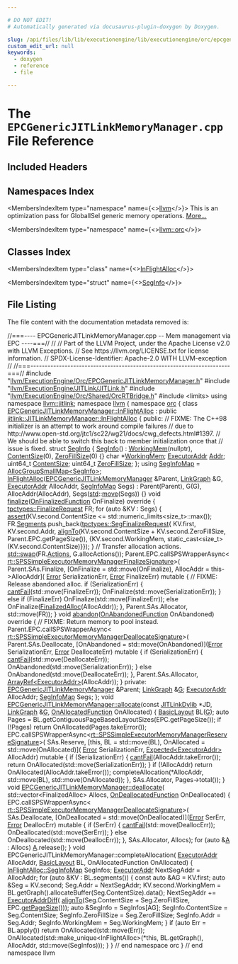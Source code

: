 ```yaml
---

# DO NOT EDIT!
# Automatically generated via docusaurus-plugin-doxygen by Doxygen.

slug: /api/files/lib/lib/executionengine/lib/executionengine/orc/epcgenericjitlinkmemorymanager-cpp
custom_edit_url: null
keywords:
  - doxygen
  - reference
  - file

---
```





# The `EPCGenericJITLinkMemoryManager.cpp` File Reference

<DoxygenPage pluginConfig={pluginConfig}>



## Included Headers

<IncludesList>
<IncludesListItem
  filePath="llvm/ExecutionEngine/Orc/EPCGenericJITLinkMemoryManager.h"
  permalink="/docs/api/files/include/include/llvm/include/llvm/executionengine/include/llvm/executionengine/orc/epcgenericjitlinkmemorymanager-h"
  isLocal="true" />
<IncludesListItem
  filePath="llvm/ExecutionEngine/JITLink/JITLink.h"
  permalink="/docs/api/files/include/include/llvm/include/llvm/executionengine/include/llvm/executionengine/jitlink/jitlink-h"
  isLocal="true" />
<IncludesListItem
  filePath="llvm/ExecutionEngine/Orc/Shared/OrcRTBridge.h"
  permalink="/docs/api/files/include/include/llvm/include/llvm/executionengine/include/llvm/executionengine/orc/include/llvm/executionengine/orc/shared/orcrtbridge-h"
  isLocal="true" />
<IncludesListItem
  filePath="limits"
  permalink=""
  isLocal="false" />
</IncludesList>

## Namespaces Index

<MembersIndex>

<MembersIndexItem
  type="namespace"
  name={<><a href="/docs/api/namespaces/llvm">llvm</a></>}>
This is an optimization pass for GlobalISel generic memory operations. <a href="/docs/api/namespaces/llvm/#details">More...</a>
</MembersIndexItem>

<MembersIndexItem
  type="namespace"
  name={<><a href="/docs/api/namespaces/llvm/orc">llvm::orc</a></>}>
</MembersIndexItem>

</MembersIndex>

## Classes Index

<MembersIndex>

<MembersIndexItem
  type="class"
  name={<><a href="/docs/api/classes/llvm/orc/epcgenericjitlinkmemorymanager/inflightalloc">InFlightAlloc</a></>}>
</MembersIndexItem>

<MembersIndexItem
  type="struct"
  name={<><a href="/docs/api/structs/llvm/orc/epcgenericjitlinkmemorymanager/inflightalloc/seginfo">SegInfo</a></>}>
</MembersIndexItem>

</MembersIndex>


## File Listing

The file content with the documentation metadata removed is:

<ProgramListing>

<Link id="l00001" /><CodeLine lineNumber="1"><Highlight kind="comment">//===---- EPCGenericJITLinkMemoryManager.cpp -- Mem management via EPC ----===//</Highlight><Highlight kind="normal"></Highlight></CodeLine>
<Link id="l00002" /><CodeLine lineNumber="2"><Highlight kind="normal"></Highlight><Highlight kind="comment">//</Highlight><Highlight kind="normal"></Highlight></CodeLine>
<Link id="l00003" /><CodeLine lineNumber="3"><Highlight kind="normal"></Highlight><Highlight kind="comment">// Part of the LLVM Project, under the Apache License v2.0 with LLVM Exceptions.</Highlight><Highlight kind="normal"></Highlight></CodeLine>
<Link id="l00004" /><CodeLine lineNumber="4"><Highlight kind="normal"></Highlight><Highlight kind="comment">// See https://llvm.org/LICENSE.txt for license information.</Highlight><Highlight kind="normal"></Highlight></CodeLine>
<Link id="l00005" /><CodeLine lineNumber="5"><Highlight kind="normal"></Highlight><Highlight kind="comment">// SPDX-License-Identifier: Apache-2.0 WITH LLVM-exception</Highlight><Highlight kind="normal"></Highlight></CodeLine>
<Link id="l00006" /><CodeLine lineNumber="6"><Highlight kind="normal"></Highlight><Highlight kind="comment">//</Highlight><Highlight kind="normal"></Highlight></CodeLine>
<Link id="l00007" /><CodeLine lineNumber="7"><Highlight kind="normal"></Highlight><Highlight kind="comment">//===----------------------------------------------------------------------===//</Highlight><Highlight kind="normal"></Highlight></CodeLine>
<Link id="l00008" /><CodeLine lineNumber="8"><Highlight kind="normal"></Highlight></CodeLine>
<Link id="l00009" /><CodeLine lineNumber="9"><Highlight kind="normal"></Highlight><Highlight kind="preprocessor">#include &quot;<a href="/docs/api/files/include/include/llvm/include/llvm/executionengine/include/llvm/executionengine/orc/epcgenericjitlinkmemorymanager-h">llvm/ExecutionEngine/Orc/EPCGenericJITLinkMemoryManager.h</a>&quot;</Highlight><Highlight kind="normal"></Highlight></CodeLine>
<Link id="l00010" /><CodeLine lineNumber="10"><Highlight kind="normal"></Highlight></CodeLine>
<Link id="l00011" /><CodeLine lineNumber="11"><Highlight kind="normal"></Highlight><Highlight kind="preprocessor">#include &quot;<a href="/docs/api/files/include/include/llvm/include/llvm/executionengine/include/llvm/executionengine/jitlink/jitlink-h">llvm/ExecutionEngine/JITLink/JITLink.h</a>&quot;</Highlight><Highlight kind="normal"></Highlight></CodeLine>
<Link id="l00012" /><CodeLine lineNumber="12"><Highlight kind="normal"></Highlight><Highlight kind="preprocessor">#include &quot;<a href="/docs/api/files/include/include/llvm/include/llvm/executionengine/include/llvm/executionengine/orc/include/llvm/executionengine/orc/shared/orcrtbridge-h">llvm/ExecutionEngine/Orc/Shared/OrcRTBridge.h</a>&quot;</Highlight><Highlight kind="normal"></Highlight></CodeLine>
<Link id="l00013" /><CodeLine lineNumber="13"><Highlight kind="normal"></Highlight></CodeLine>
<Link id="l00014" /><CodeLine lineNumber="14"><Highlight kind="normal"></Highlight><Highlight kind="preprocessor">#include &lt;limits&gt;</Highlight><Highlight kind="normal"></Highlight></CodeLine>
<Link id="l00015" /><CodeLine lineNumber="15"><Highlight kind="normal"></Highlight></CodeLine>
<Link id="l00016" /><CodeLine lineNumber="16"><Highlight kind="normal"></Highlight><Highlight kind="keyword">using namespace </Highlight><Highlight kind="normal"><a href="/docs/api/namespaces/llvm/jitlink">llvm::jitlink</a>;</Highlight></CodeLine>
<Link id="l00017" /><CodeLine lineNumber="17"><Highlight kind="normal"></Highlight></CodeLine>
<Link id="l00018" /><CodeLine lineNumber="18"><Highlight kind="normal"></Highlight><Highlight kind="keyword">namespace </Highlight><Highlight kind="normal"><a href="/docs/api/namespaces/llvm">llvm</a> &#123;</Highlight></CodeLine>
<Link id="l00019" /><CodeLine lineNumber="19"><Highlight kind="normal"></Highlight><Highlight kind="keyword">namespace </Highlight><Highlight kind="normal"><a href="/docs/api/namespaces/llvm/orc">orc</a> &#123;</Highlight></CodeLine>
<Link id="l00020" /><CodeLine lineNumber="20"><Highlight kind="normal"></Highlight></CodeLine>
<Link id="l00021" /><CodeLine lineNumber="21" lineLink="/docs/api/classes/llvm/orc/epcgenericjitlinkmemorymanager/inflightalloc"><Highlight kind="normal"></Highlight><Highlight kind="keyword">class </Highlight><Highlight kind="normal"><a href="/docs/api/classes/llvm/orc/epcgenericjitlinkmemorymanager/inflightalloc">EPCGenericJITLinkMemoryManager::InFlightAlloc</a></Highlight></CodeLine>
<Link id="l00022" /><CodeLine lineNumber="22"><Highlight kind="normal">    : </Highlight><Highlight kind="keyword">public</Highlight><Highlight kind="normal"> <a href="/docs/api/classes/llvm/jitlink/jitlinkmemorymanager/inflightalloc">jitlink::JITLinkMemoryManager::InFlightAlloc</a> &#123;</Highlight></CodeLine>
<Link id="l00023" /><CodeLine lineNumber="23"><Highlight kind="normal"></Highlight><Highlight kind="keyword">public</Highlight><Highlight kind="normal">:</Highlight></CodeLine>
<Link id="l00024" /><CodeLine lineNumber="24"><Highlight kind="normal"></Highlight></CodeLine>
<Link id="l00025" /><CodeLine lineNumber="25"><Highlight kind="normal">  </Highlight><Highlight kind="comment">// FIXME: The C++98 initializer is an attempt to work around compile failures</Highlight><Highlight kind="normal"></Highlight></CodeLine>
<Link id="l00026" /><CodeLine lineNumber="26"><Highlight kind="normal">  </Highlight><Highlight kind="comment">// due to http://www.open-std.org/jtc1/sc22/wg21/docs/cwg&#95;defects.html#1397.</Highlight><Highlight kind="normal"></Highlight></CodeLine>
<Link id="l00027" /><CodeLine lineNumber="27"><Highlight kind="normal">  </Highlight><Highlight kind="comment">// We should be able to switch this back to member initialization once that</Highlight><Highlight kind="normal"></Highlight></CodeLine>
<Link id="l00028" /><CodeLine lineNumber="28"><Highlight kind="normal">  </Highlight><Highlight kind="comment">// issue is fixed.</Highlight><Highlight kind="normal"></Highlight></CodeLine>
<Link id="l00029" /><CodeLine lineNumber="29" lineLink="/docs/api/structs/llvm/orc/epcgenericjitlinkmemorymanager/inflightalloc/seginfo"><Highlight kind="normal">  </Highlight><Highlight kind="keyword">struct </Highlight><Highlight kind="normal"><a href="/docs/api/structs/llvm/orc/epcgenericjitlinkmemorymanager/inflightalloc/seginfo/#a0519865b3fe78ccc4764504b07b33f30">SegInfo</a> &#123;</Highlight></CodeLine>
<Link id="l00030" /><CodeLine lineNumber="30" lineLink="/docs/api/structs/llvm/orc/epcgenericjitlinkmemorymanager/inflightalloc/seginfo/#a0519865b3fe78ccc4764504b07b33f30"><Highlight kind="normal">    <a href="/docs/api/structs/llvm/orc/epcgenericjitlinkmemorymanager/inflightalloc/seginfo/#a0519865b3fe78ccc4764504b07b33f30">SegInfo</a>() : <a href="/docs/api/structs/llvm/orc/epcgenericjitlinkmemorymanager/inflightalloc/seginfo/#ae72af53ce40319cdc990fd5fd54f021e">WorkingMem</a>(nullptr), <a href="/docs/api/structs/llvm/orc/epcgenericjitlinkmemorymanager/inflightalloc/seginfo/#aeb9f91ed2f09e4769c1114184a3aae2e">ContentSize</a>(0), <a href="/docs/api/structs/llvm/orc/epcgenericjitlinkmemorymanager/inflightalloc/seginfo/#a9cb82d61f825c7acc30a94a077c7a41b">ZeroFillSize</a>(0) &#123;&#125;</Highlight></CodeLine>
<Link id="l00031" /><CodeLine lineNumber="31"><Highlight kind="normal"></Highlight></CodeLine>
<Link id="l00032" /><CodeLine lineNumber="32" lineLink="/docs/api/structs/llvm/orc/epcgenericjitlinkmemorymanager/inflightalloc/seginfo/#ae72af53ce40319cdc990fd5fd54f021e"><Highlight kind="normal">    </Highlight><Highlight kind="keywordtype">char</Highlight><Highlight kind="normal"> &#42;<a href="/docs/api/structs/llvm/orc/epcgenericjitlinkmemorymanager/inflightalloc/seginfo/#ae72af53ce40319cdc990fd5fd54f021e">WorkingMem</a>;</Highlight></CodeLine>
<Link id="l00033" /><CodeLine lineNumber="33" lineLink="/docs/api/structs/llvm/orc/epcgenericjitlinkmemorymanager/inflightalloc/seginfo/#a41a7f0427280dd35b8f165dca32a05f6"><Highlight kind="normal">    <a href="/docs/api/classes/llvm/orc/executoraddr">ExecutorAddr</a> <a href="/docs/api/structs/llvm/orc/epcgenericjitlinkmemorymanager/inflightalloc/seginfo/#a41a7f0427280dd35b8f165dca32a05f6">Addr</a>;</Highlight></CodeLine>
<Link id="l00034" /><CodeLine lineNumber="34" lineLink="/docs/api/structs/llvm/orc/epcgenericjitlinkmemorymanager/inflightalloc/seginfo/#aeb9f91ed2f09e4769c1114184a3aae2e"><Highlight kind="normal">    uint64&#95;t <a href="/docs/api/structs/llvm/orc/epcgenericjitlinkmemorymanager/inflightalloc/seginfo/#aeb9f91ed2f09e4769c1114184a3aae2e">ContentSize</a>;</Highlight></CodeLine>
<Link id="l00035" /><CodeLine lineNumber="35" lineLink="/docs/api/structs/llvm/orc/epcgenericjitlinkmemorymanager/inflightalloc/seginfo/#a9cb82d61f825c7acc30a94a077c7a41b"><Highlight kind="normal">    uint64&#95;t <a href="/docs/api/structs/llvm/orc/epcgenericjitlinkmemorymanager/inflightalloc/seginfo/#a9cb82d61f825c7acc30a94a077c7a41b">ZeroFillSize</a>;</Highlight></CodeLine>
<Link id="l00036" /><CodeLine lineNumber="36"><Highlight kind="normal">  &#125;;</Highlight></CodeLine>
<Link id="l00037" /><CodeLine lineNumber="37"><Highlight kind="normal"></Highlight></CodeLine>
<Link id="l00038" /><CodeLine lineNumber="38" lineLink="/docs/api/classes/llvm/orc/epcgenericjitlinkmemorymanager/inflightalloc/#ad4eedec461fdf091ffa68dd803bf6cc3"><Highlight kind="normal">  </Highlight><Highlight kind="keyword">using </Highlight><Highlight kind="normal"><a href="/docs/api/classes/llvm/orc/epcgenericjitlinkmemorymanager/inflightalloc/#ad4eedec461fdf091ffa68dd803bf6cc3">SegInfoMap</a> = <a href="/docs/api/classes/llvm/orc/allocgroupsmallmap">AllocGroupSmallMap&lt;SegInfo&gt;</a>;</Highlight></CodeLine>
<Link id="l00039" /><CodeLine lineNumber="39"><Highlight kind="normal"></Highlight></CodeLine>
<Link id="l00040" /><CodeLine lineNumber="40" lineLink="/docs/api/classes/llvm/orc/epcgenericjitlinkmemorymanager/inflightalloc/#a6f99cffd10c253ae6ce5da12de53383a"><Highlight kind="normal">  <a href="/docs/api/classes/llvm/orc/epcgenericjitlinkmemorymanager/inflightalloc/#a6f99cffd10c253ae6ce5da12de53383a">InFlightAlloc</a>(<a href="/docs/api/classes/llvm/orc/epcgenericjitlinkmemorymanager/#a802082bc67d1af66487f8e6feae2334f">EPCGenericJITLinkMemoryManager</a> &amp;Parent, <a href="/docs/api/classes/llvm/jitlink/linkgraph">LinkGraph</a> &amp;G,</Highlight></CodeLine>
<Link id="l00041" /><CodeLine lineNumber="41"><Highlight kind="normal">                <a href="/docs/api/classes/llvm/orc/executoraddr">ExecutorAddr</a> AllocAddr, <a href="/docs/api/classes/llvm/orc/epcgenericjitlinkmemorymanager/inflightalloc/#ad4eedec461fdf091ffa68dd803bf6cc3">SegInfoMap</a> Segs)</Highlight></CodeLine>
<Link id="l00042" /><CodeLine lineNumber="42"><Highlight kind="normal">      : Parent(Parent), G(G), AllocAddr(AllocAddr), Segs(<a href="/docs/api/namespaces/std">std</a>::<a href="/docs/api/namespaces/llvm/#abfc9c7ecf70f66901e439f7c04ef3dbb">move</a>(Segs)) &#123;&#125;</Highlight></CodeLine>
<Link id="l00043" /><CodeLine lineNumber="43"><Highlight kind="normal"></Highlight></CodeLine>
<Link id="l00044" /><CodeLine lineNumber="44" lineLink="/docs/api/classes/llvm/orc/epcgenericjitlinkmemorymanager/inflightalloc/#a00e3aa5ba4f76b3dc2a0c9bd4077ab11"><Highlight kind="normal">  </Highlight><Highlight kind="keywordtype">void</Highlight><Highlight kind="normal"> <a href="/docs/api/classes/llvm/orc/epcgenericjitlinkmemorymanager/inflightalloc/#a00e3aa5ba4f76b3dc2a0c9bd4077ab11">finalize</a>(<a href="/docs/api/classes/llvm/jitlink/jitlinkmemorymanager/inflightalloc/#a9f4c74c3c51697683582571ffc39d987">OnFinalizedFunction</a> OnFinalize)</Highlight><Highlight kind="keyword"> override </Highlight><Highlight kind="normal">&#123;</Highlight></CodeLine>
<Link id="l00045" /><CodeLine lineNumber="45"><Highlight kind="normal">    <a href="/docs/api/structs/llvm/orc/tpctypes/finalizerequest">tpctypes::FinalizeRequest</a> FR;</Highlight></CodeLine>
<Link id="l00046" /><CodeLine lineNumber="46"><Highlight kind="normal">    </Highlight><Highlight kind="keywordflow">for</Highlight><Highlight kind="normal"> (</Highlight><Highlight kind="keyword">auto</Highlight><Highlight kind="normal"> &amp;KV : Segs) &#123;</Highlight></CodeLine>
<Link id="l00047" /><CodeLine lineNumber="47"><Highlight kind="normal">      <a href="/docs/api/files/lib/lib/target/lib/target/amdgpu/silowercontrolflow-cpp/#a4868c5d81c5ccc98c47aeab6244346a0">assert</a>(KV.second.ContentSize &lt;= std::numeric&#95;limits&lt;size&#95;t&gt;::max());</Highlight></CodeLine>
<Link id="l00048" /><CodeLine lineNumber="48"><Highlight kind="normal">      FR.<a href="/docs/api/structs/llvm/orc/tpctypes/finalizerequest/#aa7cb8653a6dc958e3aaf84d92fc08b69">Segments</a>.push&#95;back(<a href="/docs/api/structs/llvm/orc/tpctypes/segfinalizerequest">tpctypes::SegFinalizeRequest</a>&#123;</Highlight></CodeLine>
<Link id="l00049" /><CodeLine lineNumber="49"><Highlight kind="normal">          KV.first,</Highlight></CodeLine>
<Link id="l00050" /><CodeLine lineNumber="50"><Highlight kind="normal">          KV.second.Addr,</Highlight></CodeLine>
<Link id="l00051" /><CodeLine lineNumber="51"><Highlight kind="normal">          <a href="/docs/api/namespaces/llvm/#ab102f0f12dd38aeea5906b1d80c792ff">alignTo</a>(KV.second.ContentSize + KV.second.ZeroFillSize,</Highlight></CodeLine>
<Link id="l00052" /><CodeLine lineNumber="52"><Highlight kind="normal">                  Parent.EPC.getPageSize()),</Highlight></CodeLine>
<Link id="l00053" /><CodeLine lineNumber="53"><Highlight kind="normal">          &#123;KV.second.WorkingMem, </Highlight><Highlight kind="keyword">static&#95;cast&lt;</Highlight><Highlight kind="keywordtype">size&#95;t</Highlight><Highlight kind="keyword">&gt;</Highlight><Highlight kind="normal">(KV.second.ContentSize)&#125;&#125;);</Highlight></CodeLine>
<Link id="l00054" /><CodeLine lineNumber="54"><Highlight kind="normal">    &#125;</Highlight></CodeLine>
<Link id="l00055" /><CodeLine lineNumber="55"><Highlight kind="normal"></Highlight></CodeLine>
<Link id="l00056" /><CodeLine lineNumber="56"><Highlight kind="normal">    </Highlight><Highlight kind="comment">// Transfer allocation actions.</Highlight><Highlight kind="normal"></Highlight></CodeLine>
<Link id="l00057" /><CodeLine lineNumber="57"><Highlight kind="normal">    <a href="/docs/api/namespaces/std/#ab8424022895aee3e366fb9a32f2883cb">std::swap</a>(FR.<a href="/docs/api/structs/llvm/orc/tpctypes/finalizerequest/#aa85c28825544c150ba63349d9c0cb7ce">Actions</a>, G.allocActions());</Highlight></CodeLine>
<Link id="l00058" /><CodeLine lineNumber="58"><Highlight kind="normal"></Highlight></CodeLine>
<Link id="l00059" /><CodeLine lineNumber="59"><Highlight kind="normal">    Parent.EPC.callSPSWrapperAsync&lt;</Highlight></CodeLine>
<Link id="l00060" /><CodeLine lineNumber="60"><Highlight kind="normal">        <a href="/docs/api/namespaces/llvm/orc/rt/#a748877e70deb4d5cfba84c82ae219701">rt::SPSSimpleExecutorMemoryManagerFinalizeSignature</a>&gt;(</Highlight></CodeLine>
<Link id="l00061" /><CodeLine lineNumber="61"><Highlight kind="normal">        Parent.SAs.Finalize,</Highlight></CodeLine>
<Link id="l00062" /><CodeLine lineNumber="62"><Highlight kind="normal">        &#91;OnFinalize = std::move(OnFinalize), AllocAddr = this-&gt;AllocAddr&#93;(</Highlight></CodeLine>
<Link id="l00063" /><CodeLine lineNumber="63"><Highlight kind="normal">            <a href="/docs/api/classes/llvm/error">Error</a> SerializationErr, <a href="/docs/api/classes/llvm/error">Error</a> FinalizeErr) </Highlight><Highlight kind="keyword">mutable</Highlight><Highlight kind="normal"> &#123;</Highlight></CodeLine>
<Link id="l00064" /><CodeLine lineNumber="64"><Highlight kind="normal">          </Highlight><Highlight kind="comment">// FIXME: Release abandoned alloc.</Highlight><Highlight kind="normal"></Highlight></CodeLine>
<Link id="l00065" /><CodeLine lineNumber="65"><Highlight kind="normal">          </Highlight><Highlight kind="keywordflow">if</Highlight><Highlight kind="normal"> (SerializationErr) &#123;</Highlight></CodeLine>
<Link id="l00066" /><CodeLine lineNumber="66"><Highlight kind="normal">            <a href="/docs/api/namespaces/llvm/#aa1e1474f15df639f0d874b21f15666f7">cantFail</a>(std::move(FinalizeErr));</Highlight></CodeLine>
<Link id="l00067" /><CodeLine lineNumber="67"><Highlight kind="normal">            OnFinalize(std::move(SerializationErr));</Highlight></CodeLine>
<Link id="l00068" /><CodeLine lineNumber="68"><Highlight kind="normal">          &#125; </Highlight><Highlight kind="keywordflow">else</Highlight><Highlight kind="normal"> </Highlight><Highlight kind="keywordflow">if</Highlight><Highlight kind="normal"> (FinalizeErr)</Highlight></CodeLine>
<Link id="l00069" /><CodeLine lineNumber="69"><Highlight kind="normal">            OnFinalize(std::move(FinalizeErr));</Highlight></CodeLine>
<Link id="l00070" /><CodeLine lineNumber="70"><Highlight kind="normal">          </Highlight><Highlight kind="keywordflow">else</Highlight><Highlight kind="normal"></Highlight></CodeLine>
<Link id="l00071" /><CodeLine lineNumber="71"><Highlight kind="normal">            OnFinalize(<a href="/docs/api/classes/llvm/jitlink/jitlinkmemorymanager/finalizedalloc">FinalizedAlloc</a>(AllocAddr));</Highlight></CodeLine>
<Link id="l00072" /><CodeLine lineNumber="72"><Highlight kind="normal">        &#125;,</Highlight></CodeLine>
<Link id="l00073" /><CodeLine lineNumber="73"><Highlight kind="normal">        Parent.SAs.Allocator, std::move(FR));</Highlight></CodeLine>
<Link id="l00074" /><CodeLine lineNumber="74"><Highlight kind="normal">  &#125;</Highlight></CodeLine>
<Link id="l00075" /><CodeLine lineNumber="75"><Highlight kind="normal"></Highlight></CodeLine>
<Link id="l00076" /><CodeLine lineNumber="76" lineLink="/docs/api/classes/llvm/orc/epcgenericjitlinkmemorymanager/inflightalloc/#a6be2c182f59edfb11705bcb46a6cc1da"><Highlight kind="normal">  </Highlight><Highlight kind="keywordtype">void</Highlight><Highlight kind="normal"> <a href="/docs/api/classes/llvm/orc/epcgenericjitlinkmemorymanager/inflightalloc/#a6be2c182f59edfb11705bcb46a6cc1da">abandon</a>(<a href="/docs/api/classes/llvm/jitlink/jitlinkmemorymanager/inflightalloc/#a4f3c1cf1871e9e99843174f7b8992849">OnAbandonedFunction</a> OnAbandoned)</Highlight><Highlight kind="keyword"> override </Highlight><Highlight kind="normal">&#123;</Highlight></CodeLine>
<Link id="l00077" /><CodeLine lineNumber="77"><Highlight kind="normal">    </Highlight><Highlight kind="comment">// FIXME: Return memory to pool instead.</Highlight><Highlight kind="normal"></Highlight></CodeLine>
<Link id="l00078" /><CodeLine lineNumber="78"><Highlight kind="normal">    Parent.EPC.callSPSWrapperAsync&lt;</Highlight></CodeLine>
<Link id="l00079" /><CodeLine lineNumber="79"><Highlight kind="normal">        <a href="/docs/api/namespaces/llvm/orc/rt/#afbeca9ac4a6c6710667297da29cc62c4">rt::SPSSimpleExecutorMemoryManagerDeallocateSignature</a>&gt;(</Highlight></CodeLine>
<Link id="l00080" /><CodeLine lineNumber="80"><Highlight kind="normal">        Parent.SAs.Deallocate,</Highlight></CodeLine>
<Link id="l00081" /><CodeLine lineNumber="81"><Highlight kind="normal">        &#91;OnAbandoned = std::move(OnAbandoned)&#93;(<a href="/docs/api/classes/llvm/error">Error</a> SerializationErr,</Highlight></CodeLine>
<Link id="l00082" /><CodeLine lineNumber="82"><Highlight kind="normal">                                               <a href="/docs/api/classes/llvm/error">Error</a> DeallocateErr) </Highlight><Highlight kind="keyword">mutable</Highlight><Highlight kind="normal"> &#123;</Highlight></CodeLine>
<Link id="l00083" /><CodeLine lineNumber="83"><Highlight kind="normal">          </Highlight><Highlight kind="keywordflow">if</Highlight><Highlight kind="normal"> (SerializationErr) &#123;</Highlight></CodeLine>
<Link id="l00084" /><CodeLine lineNumber="84"><Highlight kind="normal">            <a href="/docs/api/namespaces/llvm/#aa1e1474f15df639f0d874b21f15666f7">cantFail</a>(std::move(DeallocateErr));</Highlight></CodeLine>
<Link id="l00085" /><CodeLine lineNumber="85"><Highlight kind="normal">            OnAbandoned(std::move(SerializationErr));</Highlight></CodeLine>
<Link id="l00086" /><CodeLine lineNumber="86"><Highlight kind="normal">          &#125; </Highlight><Highlight kind="keywordflow">else</Highlight><Highlight kind="normal"></Highlight></CodeLine>
<Link id="l00087" /><CodeLine lineNumber="87"><Highlight kind="normal">            OnAbandoned(std::move(DeallocateErr));</Highlight></CodeLine>
<Link id="l00088" /><CodeLine lineNumber="88"><Highlight kind="normal">        &#125;,</Highlight></CodeLine>
<Link id="l00089" /><CodeLine lineNumber="89"><Highlight kind="normal">        Parent.SAs.Allocator, <a href="/docs/api/namespaces/llvm/#ab9c6b351507d3c0730f4290919d43a12">ArrayRef&lt;ExecutorAddr&gt;</a>(AllocAddr));</Highlight></CodeLine>
<Link id="l00090" /><CodeLine lineNumber="90"><Highlight kind="normal">  &#125;</Highlight></CodeLine>
<Link id="l00091" /><CodeLine lineNumber="91"><Highlight kind="normal"></Highlight></CodeLine>
<Link id="l00092" /><CodeLine lineNumber="92"><Highlight kind="normal"></Highlight><Highlight kind="keyword">private</Highlight><Highlight kind="normal">:</Highlight></CodeLine>
<Link id="l00093" /><CodeLine lineNumber="93"><Highlight kind="normal">  <a href="/docs/api/classes/llvm/orc/epcgenericjitlinkmemorymanager/#a802082bc67d1af66487f8e6feae2334f">EPCGenericJITLinkMemoryManager</a> &amp;Parent;</Highlight></CodeLine>
<Link id="l00094" /><CodeLine lineNumber="94"><Highlight kind="normal">  <a href="/docs/api/classes/llvm/jitlink/linkgraph">LinkGraph</a> &amp;<a href="/docs/api/files/lib/lib/support/md5-cpp/#ad96b7cf3182ce2ba85e5a7a93b12c441">G</a>;</Highlight></CodeLine>
<Link id="l00095" /><CodeLine lineNumber="95"><Highlight kind="normal">  <a href="/docs/api/classes/llvm/orc/executoraddr">ExecutorAddr</a> AllocAddr;</Highlight></CodeLine>
<Link id="l00096" /><CodeLine lineNumber="96"><Highlight kind="normal">  <a href="/docs/api/classes/llvm/orc/epcgenericjitlinkmemorymanager/inflightalloc/#ad4eedec461fdf091ffa68dd803bf6cc3">SegInfoMap</a> Segs;</Highlight></CodeLine>
<Link id="l00097" /><CodeLine lineNumber="97"><Highlight kind="normal">&#125;;</Highlight></CodeLine>
<Link id="l00098" /><CodeLine lineNumber="98"><Highlight kind="normal"></Highlight></CodeLine>
<Link id="l00099" /><CodeLine lineNumber="99" lineLink="/docs/api/classes/llvm/orc/epcgenericjitlinkmemorymanager/#a78faafd56c5a0f566519e357c5c585b2"><Highlight kind="normal"></Highlight><Highlight kind="keywordtype">void</Highlight><Highlight kind="normal"> <a href="/docs/api/classes/llvm/orc/epcgenericjitlinkmemorymanager/#a78faafd56c5a0f566519e357c5c585b2">EPCGenericJITLinkMemoryManager::allocate</a>(</Highlight><Highlight kind="keyword">const</Highlight><Highlight kind="normal"> <a href="/docs/api/classes/llvm/jitlink/jitlinkdylib">JITLinkDylib</a> &#42;JD,</Highlight></CodeLine>
<Link id="l00100" /><CodeLine lineNumber="100"><Highlight kind="normal">                                              <a href="/docs/api/classes/llvm/jitlink/linkgraph">LinkGraph</a> &amp;<a href="/docs/api/files/lib/lib/support/md5-cpp/#ad96b7cf3182ce2ba85e5a7a93b12c441">G</a>,</Highlight></CodeLine>
<Link id="l00101" /><CodeLine lineNumber="101"><Highlight kind="normal">                                              <a href="/docs/api/classes/llvm/jitlink/jitlinkmemorymanager/#a80d1ed0619748c7b87067a81109943bd">OnAllocatedFunction</a> OnAllocated) &#123;</Highlight></CodeLine>
<Link id="l00102" /><CodeLine lineNumber="102"><Highlight kind="normal">  <a href="/docs/api/classes/llvm/jitlink/basiclayout">BasicLayout</a> BL(<a href="/docs/api/files/lib/lib/support/md5-cpp/#ad96b7cf3182ce2ba85e5a7a93b12c441">G</a>);</Highlight></CodeLine>
<Link id="l00103" /><CodeLine lineNumber="103"><Highlight kind="normal"></Highlight></CodeLine>
<Link id="l00104" /><CodeLine lineNumber="104"><Highlight kind="normal">  </Highlight><Highlight kind="keyword">auto</Highlight><Highlight kind="normal"> Pages = BL.getContiguousPageBasedLayoutSizes(EPC.getPageSize());</Highlight></CodeLine>
<Link id="l00105" /><CodeLine lineNumber="105"><Highlight kind="normal">  </Highlight><Highlight kind="keywordflow">if</Highlight><Highlight kind="normal"> (!Pages)</Highlight></CodeLine>
<Link id="l00106" /><CodeLine lineNumber="106"><Highlight kind="normal">    </Highlight><Highlight kind="keywordflow">return</Highlight><Highlight kind="normal"> OnAllocated(Pages.takeError());</Highlight></CodeLine>
<Link id="l00107" /><CodeLine lineNumber="107"><Highlight kind="normal"></Highlight></CodeLine>
<Link id="l00108" /><CodeLine lineNumber="108"><Highlight kind="normal">  EPC.callSPSWrapperAsync&lt;<a href="/docs/api/namespaces/llvm/orc/rt/#a050da764894bd3ab4db31952c8982c39">rt::SPSSimpleExecutorMemoryManagerReserveSignature</a>&gt;(</Highlight></CodeLine>
<Link id="l00109" /><CodeLine lineNumber="109"><Highlight kind="normal">      SAs.Reserve,</Highlight></CodeLine>
<Link id="l00110" /><CodeLine lineNumber="110"><Highlight kind="normal">      &#91;</Highlight><Highlight kind="keyword">this</Highlight><Highlight kind="normal">, BL = std::move(BL), OnAllocated = std::move(OnAllocated)&#93;(</Highlight></CodeLine>
<Link id="l00111" /><CodeLine lineNumber="111"><Highlight kind="normal">          <a href="/docs/api/classes/llvm/error">Error</a> SerializationErr, <a href="/docs/api/classes/llvm/expected">Expected&lt;ExecutorAddr&gt;</a> AllocAddr) </Highlight><Highlight kind="keyword">mutable</Highlight><Highlight kind="normal"> &#123;</Highlight></CodeLine>
<Link id="l00112" /><CodeLine lineNumber="112"><Highlight kind="normal">        </Highlight><Highlight kind="keywordflow">if</Highlight><Highlight kind="normal"> (SerializationErr) &#123;</Highlight></CodeLine>
<Link id="l00113" /><CodeLine lineNumber="113"><Highlight kind="normal">          <a href="/docs/api/namespaces/llvm/#aa1e1474f15df639f0d874b21f15666f7">cantFail</a>(AllocAddr.takeError());</Highlight></CodeLine>
<Link id="l00114" /><CodeLine lineNumber="114"><Highlight kind="normal">          </Highlight><Highlight kind="keywordflow">return</Highlight><Highlight kind="normal"> OnAllocated(std::move(SerializationErr));</Highlight></CodeLine>
<Link id="l00115" /><CodeLine lineNumber="115"><Highlight kind="normal">        &#125;</Highlight></CodeLine>
<Link id="l00116" /><CodeLine lineNumber="116"><Highlight kind="normal">        </Highlight><Highlight kind="keywordflow">if</Highlight><Highlight kind="normal"> (!AllocAddr)</Highlight></CodeLine>
<Link id="l00117" /><CodeLine lineNumber="117"><Highlight kind="normal">          </Highlight><Highlight kind="keywordflow">return</Highlight><Highlight kind="normal"> OnAllocated(AllocAddr.takeError());</Highlight></CodeLine>
<Link id="l00118" /><CodeLine lineNumber="118"><Highlight kind="normal"></Highlight></CodeLine>
<Link id="l00119" /><CodeLine lineNumber="119"><Highlight kind="normal">        completeAllocation(&#42;AllocAddr, std::move(BL), std::move(OnAllocated));</Highlight></CodeLine>
<Link id="l00120" /><CodeLine lineNumber="120"><Highlight kind="normal">      &#125;,</Highlight></CodeLine>
<Link id="l00121" /><CodeLine lineNumber="121"><Highlight kind="normal">      SAs.Allocator, Pages-&gt;total());</Highlight></CodeLine>
<Link id="l00122" /><CodeLine lineNumber="122"><Highlight kind="normal">&#125;</Highlight></CodeLine>
<Link id="l00123" /><CodeLine lineNumber="123"><Highlight kind="normal"></Highlight></CodeLine>
<Link id="l00124" /><CodeLine lineNumber="124" lineLink="/docs/api/classes/llvm/orc/epcgenericjitlinkmemorymanager/#a379e638ec80c39dbc014d5032b959ff6"><Highlight kind="normal"></Highlight><Highlight kind="keywordtype">void</Highlight><Highlight kind="normal"> <a href="/docs/api/classes/llvm/orc/epcgenericjitlinkmemorymanager/#a379e638ec80c39dbc014d5032b959ff6">EPCGenericJITLinkMemoryManager::deallocate</a>(</Highlight></CodeLine>
<Link id="l00125" /><CodeLine lineNumber="125"><Highlight kind="normal">    std::vector&lt;FinalizedAlloc&gt; Allocs, <a href="/docs/api/classes/llvm/jitlink/jitlinkmemorymanager/#a8891e6f8e95eeb639c2b15036283bab1">OnDeallocatedFunction</a> OnDeallocated) &#123;</Highlight></CodeLine>
<Link id="l00126" /><CodeLine lineNumber="126"><Highlight kind="normal">  EPC.callSPSWrapperAsync&lt;</Highlight></CodeLine>
<Link id="l00127" /><CodeLine lineNumber="127"><Highlight kind="normal">      <a href="/docs/api/namespaces/llvm/orc/rt/#afbeca9ac4a6c6710667297da29cc62c4">rt::SPSSimpleExecutorMemoryManagerDeallocateSignature</a>&gt;(</Highlight></CodeLine>
<Link id="l00128" /><CodeLine lineNumber="128"><Highlight kind="normal">      SAs.Deallocate,</Highlight></CodeLine>
<Link id="l00129" /><CodeLine lineNumber="129"><Highlight kind="normal">      &#91;OnDeallocated = std::move(OnDeallocated)&#93;(<a href="/docs/api/classes/llvm/error">Error</a> SerErr,</Highlight></CodeLine>
<Link id="l00130" /><CodeLine lineNumber="130"><Highlight kind="normal">                                                 <a href="/docs/api/classes/llvm/error">Error</a> DeallocErr) </Highlight><Highlight kind="keyword">mutable</Highlight><Highlight kind="normal"> &#123;</Highlight></CodeLine>
<Link id="l00131" /><CodeLine lineNumber="131"><Highlight kind="normal">        </Highlight><Highlight kind="keywordflow">if</Highlight><Highlight kind="normal"> (SerErr) &#123;</Highlight></CodeLine>
<Link id="l00132" /><CodeLine lineNumber="132"><Highlight kind="normal">          <a href="/docs/api/namespaces/llvm/#aa1e1474f15df639f0d874b21f15666f7">cantFail</a>(std::move(DeallocErr));</Highlight></CodeLine>
<Link id="l00133" /><CodeLine lineNumber="133"><Highlight kind="normal">          OnDeallocated(std::move(SerErr));</Highlight></CodeLine>
<Link id="l00134" /><CodeLine lineNumber="134"><Highlight kind="normal">        &#125; </Highlight><Highlight kind="keywordflow">else</Highlight><Highlight kind="normal"></Highlight></CodeLine>
<Link id="l00135" /><CodeLine lineNumber="135"><Highlight kind="normal">          OnDeallocated(std::move(DeallocErr));</Highlight></CodeLine>
<Link id="l00136" /><CodeLine lineNumber="136"><Highlight kind="normal">      &#125;,</Highlight></CodeLine>
<Link id="l00137" /><CodeLine lineNumber="137"><Highlight kind="normal">      SAs.Allocator, Allocs);</Highlight></CodeLine>
<Link id="l00138" /><CodeLine lineNumber="138"><Highlight kind="normal">  </Highlight><Highlight kind="keywordflow">for</Highlight><Highlight kind="normal"> (</Highlight><Highlight kind="keyword">auto</Highlight><Highlight kind="normal"> &amp;<a href="/docs/api/files/lib/lib/ir/builtingcs-cpp/#a2e38c85003a042421cde1647632d0b72">A</a> : Allocs)</Highlight></CodeLine>
<Link id="l00139" /><CodeLine lineNumber="139"><Highlight kind="normal">    <a href="/docs/api/files/lib/lib/ir/builtingcs-cpp/#a2e38c85003a042421cde1647632d0b72">A</a>.release();</Highlight></CodeLine>
<Link id="l00140" /><CodeLine lineNumber="140"><Highlight kind="normal">&#125;</Highlight></CodeLine>
<Link id="l00141" /><CodeLine lineNumber="141"><Highlight kind="normal"></Highlight></CodeLine>
<Link id="l00142" /><CodeLine lineNumber="142"><Highlight kind="normal"></Highlight><Highlight kind="keywordtype">void</Highlight><Highlight kind="normal"> EPCGenericJITLinkMemoryManager::completeAllocation(</Highlight></CodeLine>
<Link id="l00143" /><CodeLine lineNumber="143"><Highlight kind="normal">    <a href="/docs/api/classes/llvm/orc/executoraddr">ExecutorAddr</a> AllocAddr, <a href="/docs/api/classes/llvm/jitlink/basiclayout">BasicLayout</a> BL, OnAllocatedFunction OnAllocated) &#123;</Highlight></CodeLine>
<Link id="l00144" /><CodeLine lineNumber="144"><Highlight kind="normal"></Highlight></CodeLine>
<Link id="l00145" /><CodeLine lineNumber="145"><Highlight kind="normal">  <a href="/docs/api/classes/llvm/orc/epcgenericjitlinkmemorymanager/inflightalloc/#ad4eedec461fdf091ffa68dd803bf6cc3">InFlightAlloc::SegInfoMap</a> SegInfos;</Highlight></CodeLine>
<Link id="l00146" /><CodeLine lineNumber="146"><Highlight kind="normal"></Highlight></CodeLine>
<Link id="l00147" /><CodeLine lineNumber="147"><Highlight kind="normal">  <a href="/docs/api/classes/llvm/orc/executoraddr">ExecutorAddr</a> NextSegAddr = AllocAddr;</Highlight></CodeLine>
<Link id="l00148" /><CodeLine lineNumber="148"><Highlight kind="normal">  </Highlight><Highlight kind="keywordflow">for</Highlight><Highlight kind="normal"> (</Highlight><Highlight kind="keyword">auto</Highlight><Highlight kind="normal"> &amp;KV : BL.segments()) &#123;</Highlight></CodeLine>
<Link id="l00149" /><CodeLine lineNumber="149"><Highlight kind="normal">    </Highlight><Highlight kind="keyword">const</Highlight><Highlight kind="normal"> </Highlight><Highlight kind="keyword">auto</Highlight><Highlight kind="normal"> &amp;AG = KV.first;</Highlight></CodeLine>
<Link id="l00150" /><CodeLine lineNumber="150"><Highlight kind="normal">    </Highlight><Highlight kind="keyword">auto</Highlight><Highlight kind="normal"> &amp;Seg = KV.second;</Highlight></CodeLine>
<Link id="l00151" /><CodeLine lineNumber="151"><Highlight kind="normal"></Highlight></CodeLine>
<Link id="l00152" /><CodeLine lineNumber="152"><Highlight kind="normal">    Seg.Addr = NextSegAddr;</Highlight></CodeLine>
<Link id="l00153" /><CodeLine lineNumber="153"><Highlight kind="normal">    KV.second.WorkingMem = BL.getGraph().allocateBuffer(Seg.ContentSize).data();</Highlight></CodeLine>
<Link id="l00154" /><CodeLine lineNumber="154"><Highlight kind="normal">    NextSegAddr += <a href="/docs/api/namespaces/llvm/orc/#a59b5f232ad8ec6bf405ddc77c3d6d752">ExecutorAddrDiff</a>(</Highlight></CodeLine>
<Link id="l00155" /><CodeLine lineNumber="155"><Highlight kind="normal">        <a href="/docs/api/namespaces/llvm/#ab102f0f12dd38aeea5906b1d80c792ff">alignTo</a>(Seg.ContentSize + Seg.ZeroFillSize, EPC.<a href="/docs/api/classes/llvm/orc/executorprocesscontrol/#a8827238488b1ce8b05a3054a5bda4c3e">getPageSize</a>()));</Highlight></CodeLine>
<Link id="l00156" /><CodeLine lineNumber="156"><Highlight kind="normal"></Highlight></CodeLine>
<Link id="l00157" /><CodeLine lineNumber="157"><Highlight kind="normal">    </Highlight><Highlight kind="keyword">auto</Highlight><Highlight kind="normal"> &amp;SegInfo = SegInfos&#91;AG&#93;;</Highlight></CodeLine>
<Link id="l00158" /><CodeLine lineNumber="158"><Highlight kind="normal">    SegInfo.ContentSize = Seg.ContentSize;</Highlight></CodeLine>
<Link id="l00159" /><CodeLine lineNumber="159"><Highlight kind="normal">    SegInfo.ZeroFillSize = Seg.ZeroFillSize;</Highlight></CodeLine>
<Link id="l00160" /><CodeLine lineNumber="160"><Highlight kind="normal">    SegInfo.Addr = Seg.Addr;</Highlight></CodeLine>
<Link id="l00161" /><CodeLine lineNumber="161"><Highlight kind="normal">    SegInfo.WorkingMem = Seg.WorkingMem;</Highlight></CodeLine>
<Link id="l00162" /><CodeLine lineNumber="162"><Highlight kind="normal">  &#125;</Highlight></CodeLine>
<Link id="l00163" /><CodeLine lineNumber="163"><Highlight kind="normal"></Highlight></CodeLine>
<Link id="l00164" /><CodeLine lineNumber="164"><Highlight kind="normal">  </Highlight><Highlight kind="keywordflow">if</Highlight><Highlight kind="normal"> (</Highlight><Highlight kind="keyword">auto</Highlight><Highlight kind="normal"> Err = BL.apply())</Highlight></CodeLine>
<Link id="l00165" /><CodeLine lineNumber="165"><Highlight kind="normal">    </Highlight><Highlight kind="keywordflow">return</Highlight><Highlight kind="normal"> OnAllocated(std::move(Err));</Highlight></CodeLine>
<Link id="l00166" /><CodeLine lineNumber="166"><Highlight kind="normal"></Highlight></CodeLine>
<Link id="l00167" /><CodeLine lineNumber="167"><Highlight kind="normal">  OnAllocated(std::make&#95;unique&lt;InFlightAlloc&gt;(&#42;</Highlight><Highlight kind="keyword">this</Highlight><Highlight kind="normal">, BL.getGraph(), AllocAddr,</Highlight></CodeLine>
<Link id="l00168" /><CodeLine lineNumber="168"><Highlight kind="normal">                                              std::move(SegInfos)));</Highlight></CodeLine>
<Link id="l00169" /><CodeLine lineNumber="169"><Highlight kind="normal">&#125;</Highlight></CodeLine>
<Link id="l00170" /><CodeLine lineNumber="170"><Highlight kind="normal"></Highlight></CodeLine>
<Link id="l00171" /><CodeLine lineNumber="171"><Highlight kind="normal">&#125; </Highlight><Highlight kind="comment">// end namespace orc</Highlight><Highlight kind="normal"></Highlight></CodeLine>
<Link id="l00172" /><CodeLine lineNumber="172"><Highlight kind="normal">&#125; </Highlight><Highlight kind="comment">// end namespace llvm</Highlight><Highlight kind="normal"></Highlight></CodeLine>

</ProgramListing>


</DoxygenPage>
